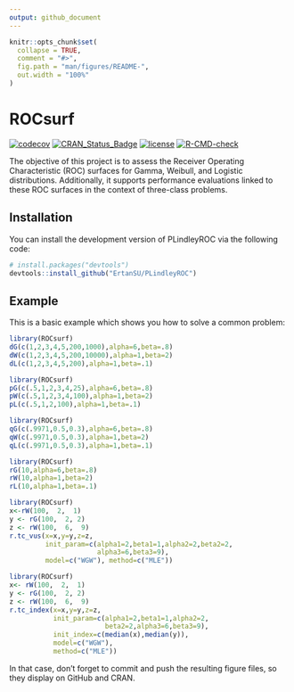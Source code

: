 ```yaml
---
output: github_document
---
```


<!-- README.md is generated from README.Rmd. Please edit that file -->

```r
knitr::opts_chunk$set(
  collapse = TRUE,
  comment = "#>",
  fig.path = "man/figures/README-",
  out.width = "100%"
)
```

# ROCsurf

<!-- badges: start -->
[![codecov](https://codecov.io/gh/ErtanSU/ROCsurf/graph/badge.svg?token=H5HIYVDUZU)](https://codecov.io/gh/ErtanSU/ROCsurf)
[![CRAN_Status_Badge](https://www.r-pkg.org/badges/version/ROCsurf)](https://cran.r-project.org/package=ROCsurf)
[![license](https://img.shields.io/badge/license-GPL--3-blue.svg)](https://www.gnu.org/licenses/gpl-3.0.en.html)
[![R-CMD-check](https://github.com/ErtanSU/ROCsurf/actions/workflows/R-CMD-check.yaml/badge.svg)](https://github.com/ErtanSU/ROCsurf/actions/workflows/R-CMD-check.yaml)

<!-- badges: end -->

The objective of this project is to assess the Receiver Operating Characteristic
(ROC) surfaces for Gamma, Weibull, and Logistic distributions. Additionally, it 
supports performance evaluations linked to these ROC surfaces in the context of 
three-class problems.

## Installation

You can install the development version of PLindleyROC via the following code:
  
  ``` r
# install.packages("devtools")
devtools::install_github("ErtanSU/PLindleyROC")
```

## Example

This is a basic example which shows you how to solve a common problem:
  
```r
library(ROCsurf)
dG(c(1,2,3,4,5,200,1000),alpha=6,beta=.8)
dW(c(1,2,3,4,5,200,10000),alpha=1,beta=2)
dL(c(1,2,3,4,5,200),alpha=1,beta=.1)
```

```r
library(ROCsurf)
pG(c(.5,1,2,3,4,25),alpha=6,beta=.8)
pW(c(.5,1,2,3,4,100),alpha=1,beta=2)
pL(c(.5,1,2,100),alpha=1,beta=.1)
```

```r
library(ROCsurf)
qG(c(.9971,0.5,0.3),alpha=6,beta=.8)
qW(c(.9971,0.5,0.3),alpha=1,beta=2)
qL(c(.9971,0.5,0.3),alpha=1,beta=.1)
```

```r
library(ROCsurf)
rG(10,alpha=6,beta=.8)
rW(10,alpha=1,beta=2)
rL(10,alpha=1,beta=.1)
```

```r
library(ROCsurf)
x<-rW(100,  2,  1)
y <- rG(100,  2, 2)
z <- rW(100,  6,  9)
r.tc_vus(x=x,y=y,z=z,
         init_param=c(alpha1=2,beta1=1,alpha2=2,beta2=2,
                      alpha3=6,beta3=9),
         model=c("WGW"), method=c("MLE"))
```

```r
library(ROCsurf)
x<- rW(100,  2,  1)
y <- rG(100,  2, 2)
z <- rW(100,  6,  9)
r.tc_index(x=x,y=y,z=z,
           init_param=c(alpha1=2,beta1=1,alpha2=2,
                        beta2=2,alpha3=6,beta3=9),
           init_index=c(median(x),median(y)),
           model=c("WGW"),
           method=c("MLE"))
```



In that case, don't forget to commit and push the resulting figure files, so they display on GitHub and CRAN.
